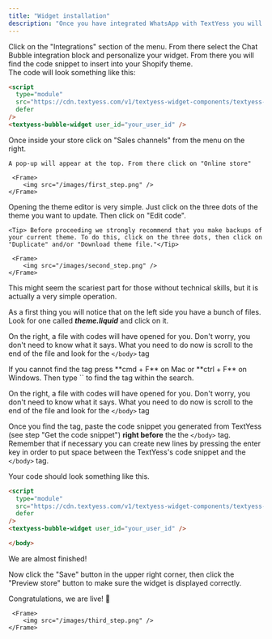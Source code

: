 ```yaml
---
title: "Widget installation"
description: "Once you have integrated WhatsApp with TextYess you will need to allow your customers to interact with your AI Shopping-Assistant. For this we provide a widget to install on your store."
---
```


<Steps>
  <Step title="Customize your widget appearance">
    Click on the "Integrations" section of the menu. From there select the Chat Bubble integration block and personalize your widget.
  </Step>
  <Step title="Get the code snippet">
    From there you will find the code snippet to insert into your Shopify theme. <br /> 
    The code will look something like this:

```html
<script
  type="module"
  src="https://cdn.textyess.com/v1/textyess-widget-components/textyess-widget-components.esm.js"
  defer
/>
<textyess-bubble-widget user_id="your_user_id" />
```

  </Step>
  <Step title="Go to the Online store section">
    Once inside your store click on "Sales channels" from the menu on the right. <br/>

    A pop-up will appear at the top. From there click on "Online store"

     <Frame>
        <img src="/images/first_step.png" />
    </Frame>

  </Step>
  <Step title="Open the Theme editor">
   Opening the theme editor is very simple. Just click on the three dots of the theme you want to update. Then click on "Edit code". <br/>
  
    <Tip> Before proceeding we strongly recommend that you make backups of your current theme. To do this, click on the three dots, then click on "Duplicate" and/or "Download theme file."</Tip>

     <Frame>
        <img src="/images/second_step.png" />
    </Frame>

  </Step>
  <Step title="Edit the theme.liquid file">
   This might seem the scariest part for those without technical skills, but it is actually a very simple operation. <br />

As a first thing you will notice that on the left side you have a bunch of files. Look for one called **_theme.liquid_** and click on it. <br />

On the right, a file with codes will have opened for you. Don't worry, you don't need to know what it says. What you need to do now is scroll to the end of the file and look for the `</body>` tag <br />

<Tip>
 If you cannot find the tag press **cmd + F** on Mac or **ctrl + F** on Windows. Then type `</body>` to find the tag within the search.
</Tip>

On the right, a file with codes will have opened for you. Don't worry, you don't need to know what it says. What you need to do now is scroll to the end of the file and look for the `</body>` tag <br />

Once you find the tag, paste the code snippet you generated from TextYess (see step "Get the code snippet") **right before** the the `</body>` tag. Remember that if necessary you can create new lines by pressing the enter key in order to put space between the TextYess's code snippet and the `</body>` tag. <br />

Your code should look something like this. <br />

```html
<script
  type="module"
  src="https://cdn.textyess.com/v1/textyess-widget-components/textyess-widget-components.esm.js"
  defer
/>
<textyess-bubble-widget user_id="your_user_id" />

</body>
```

We are almost finished! <br />

Now click the "Save" button in the upper right corner, then click the "Preview store" button to make sure the widget is displayed correctly. <br />

<Check>Congratulations, we are live! 🥳</Check>

     <Frame>
        <img src="/images/third_step.png" />
    </Frame>

  </Step>
</Steps>
